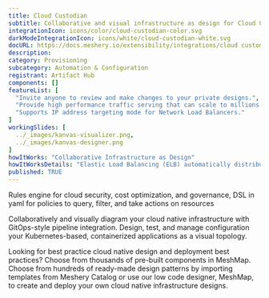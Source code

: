 ```yaml
---
title: Cloud Custodian
subtitle: Collaborative and visual infrastructure as design for Cloud Custodian
integrationIcon: icons/color/cloud-custodian-color.svg
darkModeIntegrationIcon: icons/white/cloud-custodian-white.svg
docURL: https://docs.meshery.io/extensibility/integrations/cloud custodian
description: 
category: Provisioning
subcategory: Automation & Configuration
registrant: Artifact Hub
components: []
featureList: [
  "Invite anyone to review and make changes to your private designs.",
  "Provide high performance traffic serving that can scale to millions of requests per second.",
  "Supports IP address targeting mode for Network Load Balancers."
]
workingSlides: [
  ../_images/kanvas-visualizer.png,
  ../_images/kanvas-designer.png
]
howItWorks: "Collaborative Infrastructure as Design"
howItWorksDetails: "Elastic Load Balancing (ELB) automatically distributes incoming application traffic across multiple targets and virtual appliances in one or more Availability Zones (AZs)."
published: TRUE
---
```

<p>
Rules engine for cloud security, cost optimization, and governance, DSL in yaml for policies to query, filter, and take actions on resources
</p>
<p>
    Collaboratively and visually diagram your cloud native infrastructure with GitOps-style pipeline integration. Design, test, and manage configuration your Kubernetes-based, containerized applications as a visual topology.
</p>
<p>
    Looking for best practice cloud native design and deployment best practices? Choose from thousands of pre-built components in MeshMap. Choose from hundreds of ready-made design patterns by importing templates from Meshery Catalog or use our low code designer, MeshMap, to create and deploy your own cloud native infrastructure designs.
</p>
